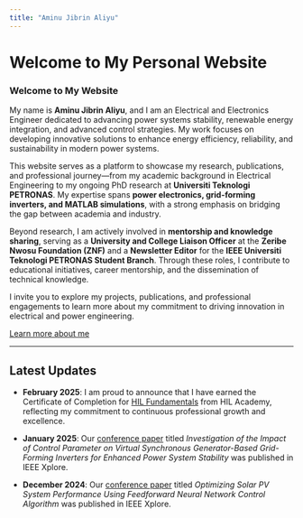 ```yaml
---
title: "Aminu Jibrin Aliyu"
---
```


# Welcome to My Personal Website

### **Welcome to My Website**  

My name is **Aminu Jibrin Aliyu**, and I am an Electrical and Electronics Engineer dedicated to advancing power systems stability, renewable energy integration, and advanced control strategies. My work focuses on developing innovative solutions to enhance energy efficiency, reliability, and sustainability in modern power systems.  

This website serves as a platform to showcase my research, publications, and professional journey—from my academic background in Electrical Engineering to my ongoing PhD research at **Universiti Teknologi PETRONAS**. My expertise spans **power electronics, grid-forming inverters, and MATLAB simulations**, with a strong emphasis on bridging the gap between academia and industry.  

Beyond research, I am actively involved in **mentorship and knowledge sharing**, serving as a **University and College Liaison Officer** at the **Zeribe Nwosu Foundation (ZNF)** and a **Newsletter Editor** for the **IEEE Universiti Teknologi PETRONAS Student Branch**. Through these roles, I contribute to educational initiatives, career mentorship, and the dissemination of technical knowledge.  

I invite you to explore my projects, publications, and professional engagements to learn more about my commitment to driving innovation in electrical and power engineering.

[Learn more about me](about.qmd)


---

## Latest Updates
- **February 2025**: I am proud to announce that I have earned the Certificate of Completion for [HIL Fundamentals](https://hil.academy/courses/hil-fundamentals/)  from HIL Academy, reflecting my commitment to continuous professional growth and excellence.

- **January 2025**: Our [conference paper](https://ieeexplore.ieee.org/document/10827664) titled *Investigation of the Impact of Control Parameter on Virtual Synchronous Generator-Based Grid-Forming Inverters for Enhanced Power System Stability* was published in IEEE Xplore. 

- **December 2024**: Our [conference paper](https://ieeexplore.ieee.org/document/10797448) titled *Optimizing Solar PV System Performance Using Feedforward Neural Network Control Algorithm*  was published in IEEE Xplore. 
